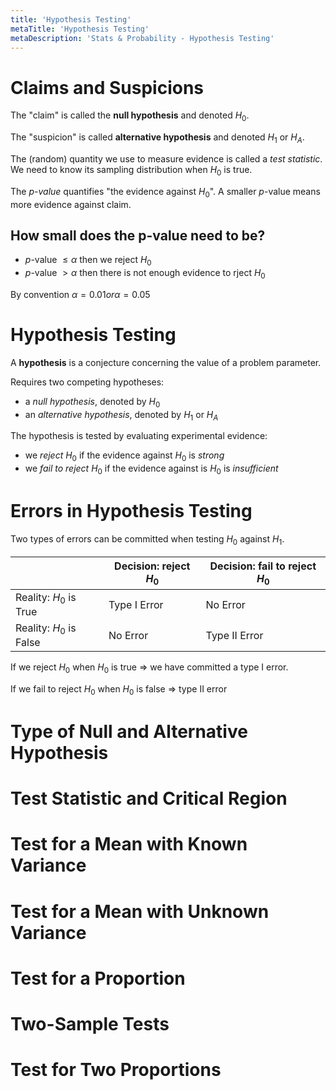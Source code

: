 ```yaml
---
title: 'Hypothesis Testing'
metaTitle: 'Hypothesis Testing'
metaDescription: 'Stats & Probability - Hypothesis Testing'
---
```


<link
  rel="stylesheet"
  href="https://cdn.jsdelivr.net/npm/katex@0.11.0/dist/katex.min.css"
  integrity="sha384-BdGj8xC2eZkQaxoQ8nSLefg4AV4/AwB3Fj+8SUSo7pnKP6Eoy18liIKTPn9oBYNG"
  crossOrigin="anonymous"
/>

# Claims and Suspicions

The "claim" is called the **null hypothesis** and denoted $H_0$.

The "suspicion" is called **alternative hypothesis** and denoted $H_1$ or $H_A$.

The (random) quantity we use to measure evidence is called a *test statistic*. We need to know its sampling distribution when $H_0$ is true. 

The *$p$-value* quantifies "the evidence against $H_0$". A smaller $p$-value means more evidence against claim.

## How small does the p-value need to be?

- $p$-value $\leq \alpha$ then we reject $H_0$
- $p$-value $> \alpha$ then there is not enough evidence to rject $H_0$ 

By convention $\alpha = 0.01 or \alpha = 0.05$

# Hypothesis Testing

A **hypothesis** is a conjecture concerning the value of a problem parameter. 

Requires two competing hypotheses:
- a *null hypothesis*, denoted by $H_0$
- an *alternative hypothesis*, denoted by $H_1$ or $H_A$

The hypothesis is tested by evaluating experimental evidence:
- we *reject* $H_0$ if the evidence against $H_0$ is *strong*
- we *fail to reject* $H_0$ if the evidence against is $H_0$ is *insufficient*

# Errors in Hypothesis Testing

Two types of errors can be committed when testing $H_0$ against $H_1$. 

|  	| Decision: reject $H_0$ 	| Decision: fail to reject $H_0$ 	|
|-	|-	|-	|
| Reality: $H_0$ is True 	| Type I Error 	| No Error 	|
| Reality: $H_0$ is False 	| No Error 	| Type II Error 	|

If we reject $H_0$ when $H_0$ is true ⇒ we have committed a type I error.

If we fail to reject $H_0$ when $H_0$ is false ⇒ type II error

# Type of Null and Alternative Hypothesis

# Test Statistic and Critical Region

# Test for a Mean with Known Variance

# Test for a Mean with Unknown Variance

# Test for a Proportion

# Two-Sample Tests

# Test for Two Proportions
